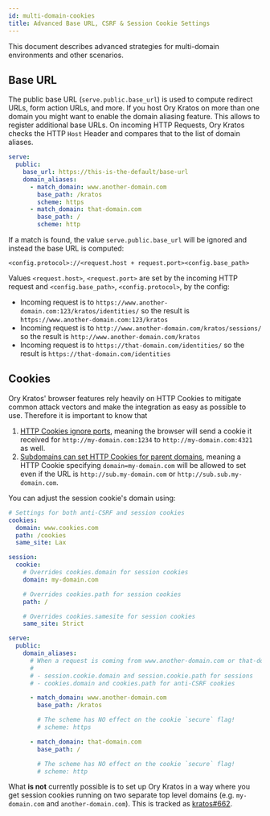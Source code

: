 ```yaml
---
id: multi-domain-cookies
title: Advanced Base URL, CSRF & Session Cookie Settings
---
```


This document describes advanced strategies for multi-domain environments and
other scenarios.

## Base URL

The public base URL (`serve.public.base_url`) is used to compute redirect URLs,
form action URLs, and more. If you host Ory Kratos on more than one domain you
might want to enable the domain aliasing feature. This allows to register
additional base URLs. On incoming HTTP Requests, Ory Kratos checks the HTTP
`Host` Header and compares that to the list of domain aliases.

```yaml title="path/to/kratos/config.yml
serve:
  public:
    base_url: https://this-is-the-default/base-url
    domain_aliases:
      - match_domain: www.another-domain.com
        base_path: /kratos
        scheme: https
      - match_domain: that-domain.com
        base_path: /
        scheme: http
```

If a match is found, the value `serve.public.base_url` will be ignored and
instead the base URL is computed:

```
<config.protocol>://<request.host + request.port><config.base_path>
```

Values `<request.host>`, `<request.port>` are set by the incoming HTTP request
and `<config.base_path>`, `<config.protocol>`, by the config:

- Incoming request is to `https://www.another-domain.com:123/kratos/identities/`
  so the result is `https://www.another-domain.com:123/kratos`
- Incoming request is to `http://www.another-domain.com/kratos/sessions/` so the
  result is `http://www.another-domain.com/kratos`
- Incoming request is to `https://that-domain.com/identities/` so the result is
  `https://that-domain.com/identities`

## Cookies

Ory Kratos' browser features rely heavily on HTTP Cookies to mitigate common
attack vectors and make the integration as easy as possible to use. Therefore it
is important to know that

1. [HTTP Cookies ignore ports](https://stackoverflow.com/questions/1612177/are-http-cookies-port-specific),
   meaning the browser will send a cookie it received for
   `http://my-domain.com:1234` to `http://my-domain.com:4321` as well.
2. [Subdomains can set HTTP Cookies for parent domains](https://stackoverflow.com/questions/18492576/share-cookie-between-subdomain-and-domain),
   meaning a HTTP Cookie specifying `domain=my-domain.com` will be allowed to
   set even if the URL is `http://sub.my-domain.com` or
   `http://sub.sub.my-domain.com`.

You can adjust the session cookie's domain using:

```yaml title="path/to/kratos/config.yml"
# Settings for both anti-CSRF and session cookies
cookies:
  domain: www.cookies.com
  path: /cookies
  same_site: Lax

session:
  cookie:
    # Overrides cookies.domain for session cookies
    domain: my-domain.com

    # Overrides cookies.path for session cookies
    path: /

    # Overrides cookies.samesite for session cookies
    same_site: Strict

serve:
  public:
    domain_aliases:
      # When a request is coming from www.another-domain.com or that-domain.com, these these override:
      #
      # - session.cookie.domain and session.cookie.path for sessions
      # - cookies.domain and cookies.path for anti-CSRF cookies

      - match_domain: www.another-domain.com
        base_path: /kratos

        # The scheme has NO effect on the cookie `secure` flag!
        # scheme: https

      - match_domain: that-domain.com
        base_path: /

        # The scheme has NO effect on the cookie `secure` flag!
        # scheme: http
```

What **is not** currently possible is to set up Ory Kratos in a way where you
get session cookies running on two separate top level domains (e.g.
`my-domain.com` and `another-domain.com`). This is tracked as
[kratos#662](https://github.com/ory/kratos/issues/662).
